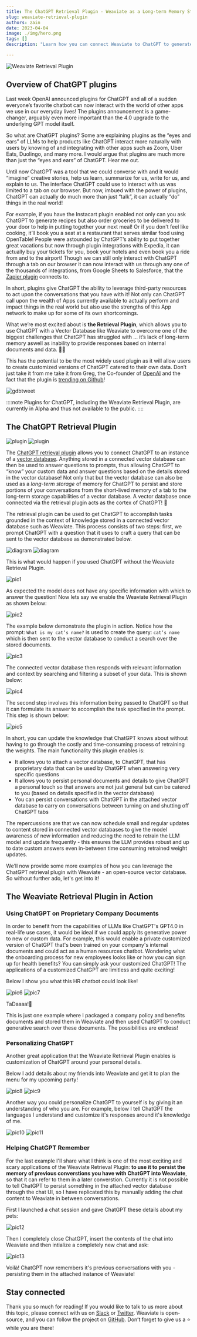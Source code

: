```yaml
---
title: The ChatGPT Retrieval Plugin - Weaviate as a Long-term Memory Store for Generative AI
slug: weaviate-retrieval-plugin
authors: zain
date: 2023-04-04
image: ./img/hero.png
tags: []
description: "Learn how you can connect Weaviate to ChatGPT to generate customized responses."

---
```

![Weaviate Retrieval Plugin](./img/hero.png)

<!-- truncate -->

## Overview of ChatGPT plugins

Last week OpenAI announced plugins for ChatGPT and all of a sudden everyone’s favorite chatbot can now interact with the world of other apps we use in our everyday lives! The plugins announcement is a game-changer, arguably even more important than the 4.0 upgrade to the underlying GPT model itself.

So what are ChatGPT plugins? Some are explaining plugins as the “eyes and ears” of LLMs to help products like ChatGPT interact more naturally with users by knowing of and integrating with other apps such as Zoom, Uber Eats, Duolingo, and many more. I would argue that plugins are much more than just the “eyes and ears” of ChatGPT.  Hear me out.

Until now ChatGPT was a tool that we could converse with and it would “imagine” creative stories, help us learn, summarize for us, write for us, and explain to us. The interface ChatGPT could use to interact with us was limited to a tab on our browser. But now, imbued with the power of plugins, ChatGPT can actually do much more than just “talk”, it can actually “do” things in the real world!

For example, if you have the Instacart plugin enabled not only can you ask ChatGPT to generate recipes but also order groceries to be delivered to your door to help in putting together your next meal! Or if you don't feel like cooking, it’ll book you a seat at a restaurant that serves similar food using OpenTable! People were astounded by ChatGPT’s ability to put together great vacations but now through plugin integrations with Expedia, it can actually buy your tickets for you, book your hotels and even book you a ride from and to the airport! Though we can still only interact with ChatGPT through a tab on our browser it can now interact with us through any one of the thousands of integrations, from Google Sheets to Salesforce, that the [Zapier plugin](https://zapier.com/blog/announcing-zapier-chatgpt-plugin/) connects to.

In short, plugins give ChatGPT the ability to leverage third-party resources to act upon the conversations that you have with it! Not only can ChatGPT call upon the wealth of Apps currently available to actually perform and impact things in the real world but also use the strengths of this App network to make up for some of its own shortcomings.

What we’re most excited about is **the Retrieval Plugin**, which allows you to use ChatGPT with a Vector Database like Weaviate to overcome one of the biggest challenges that ChatGPT has struggled with … it’s lack of long-term memory aswell as inability to provide responses based on internal documents and data. 🧠🔌

This has the potential to be the most widely used plugin as it will allow users to create customized versions of ChatGPT catered to their own data. Don’t just take it from me take it from Greg, the Co-founder of [OpenAI](https://twitter.com/gdb/status/1640006228930867200) and the fact that the plugin is [trending on Github](https://github.com/trending?since=weekly)!

![gdbtweet](./img/gdbtweet.png)

::::note
Plugins for ChatGPT, including the Weaviate Retrieval Plugin, are currently in Alpha and thus not available to the public.
::::

## The ChatGPT Retrieval Plugin

![plugin](./img/plugin-light.png#gh-light-mode-only)
![plugin](./img/plugin-dark.png#gh-dark-mode-only)

The [ChatGPT retrieval plugin](https://github.com/openai/chatgpt-retrieval-plugin) allows you to connect ChatGPT to an instance of a [vector database](/developers/weaviate). Anything stored in a connected vector database can then be used to answer questions to prompts, thus allowing ChatGPT to “know” your custom data and answer questions based on the details stored in the vector database! Not only that but the vector database can also be used as a *long-term storage* of memory for ChatGPT to persist and store portions of your conversations from the short-lived memory of a tab to the long-term storage capabilities of a vector database. A vector database once connected via the retrieval plugin acts as the cortex of ChatGPT! 🧠

The retrieval plugin can be used to get ChatGPT to accomplish tasks grounded in the context of knowledge stored in a connected vector database such as Weaviate. This process consists of two steps: first, we prompt ChatGPT with a question that it uses to craft a query that can be sent to the vector database as demonstrated below.

![diagram](./img/diagram-light.png#gh-light-mode-only)
![diagram](./img/diagram-dark.png#gh-dark-mode-only)

This is what would happen if you used ChatGPT without the Weaviate Retrieval Plugin.

![pic1](./img/pic1.png)

As expected the model does not have any specific information with which to answer the question! Now lets say we enable the Weaviate Retrieval Plugin as shown below:

![pic2](./img/pic2.png)

The example below demonstrate the plugin in action. Notice how the prompt: `What is my cat’s name?` is used to create the query: `cat’s name` which is then sent to the vector database to conduct a search over the stored documents.

![pic3](./img/pic3.png)

The connected vector database then responds with relevant information and context by searching and filtering a subset of your data. This is shown below:

![pic4](./img/pic4.png)

The second step involves this information being passed to ChatGPT so that it can formulate its answer to accomplish the task specified in the prompt. This step is shown below:

![pic5](./img/pic5.png)

In short, you can update the knowledge that ChatGPT knows about without having to go through the costly and time-consuming process of retraining the weights. The main functionality this plugin enables is:

- It allows you to attach a vector database, to ChatGPT, that has proprietary data that can be used by ChatGPT when answering very specific questions
- It allows you to persist personal documents and details to give ChatGPT a personal touch so that answers are not just general but can be catered to you (based on details specified in the vector database)
- You can persist conversations with ChatGPT in the attached vector database to carry on conversations between turning on and shutting off ChatGPT tabs

The repercussions are that we can now schedule small and regular updates to content stored in connected vector databases to give the model awareness of new information and reducing the need to retrain the LLM model and update frequently - this ensures the LLM provides robust and up to date custom answers even in-between time consuming retrained weight updates.

We’ll now provide some more examples of how you can leverage the ChatGPT retrieval plugin with Weaviate - an open-source vector database. So without further ado, let's get into it!

## The Weaviate Retrieval Plugin in Action

### Using ChatGPT on Proprietary Company Documents

In order to benefit from the capabilities of LLMs like ChatGPT's GPT4.0 in real-life use cases, it would be ideal if we could apply its generative power to new or custom data. For example, this would enable a private customized version of ChatGPT that's been trained on your company's internal documents and could act as a human resources chatbot. Wondering what the onboarding process for new employees looks like or how you can sign up for health benefits? You can simply ask your customized ChatGPT! The applications of a customized ChatGPT are limitless and quite exciting!

Below I show you what this HR chatbot could look like!

![pic6](./img/pic6.png)
![pic7](./img/pic7.png)

TaDaaaa!🎉

This is just one example where I packaged a company policy and benefits documents and stored them in Weaviate and then used ChatGPT to conduct generative search over these documents. The possibilities are endless!

### Personalizing ChatGPT

Another great application that the Weaviate Retrieval Plugin enables is customization of ChatGPT around your personal details.

Below I add details about my friends into Weaviate and get it to plan the menu for my upcoming party!

![pic8](./img/pic8.png)
![pic9](./img/pic9.png)

Another way you could personalize ChatGPT to yourself is by giving it an understanding of who you are. For example, below I tell ChatGPT the languages I understand and customize it's responses around it's knowledge of me.

![pic10](./img/pic10.png)
![pic11](./img/pic11.png)

### Helping ChatGPT Remember

For the last example I'll share what I think is one of the most exciting and scary applications of the Weaviate Retrieval Plugin: **to use it to persist the memory of previous converstions you have with ChatGPT into Weaviate**, so that it can refer to them in a later converstion. Currently it is not possible to tell ChatGPT to persist something in the attached vector database through the chat UI, so I have replicated this by manually adding the chat content to Weaviate in between conversations.

First I launched a chat session and gave ChatGPT these details about my pets:

![pic12](./img/pic12.png)

Then I completely close ChatGPT, insert the contents of the chat into Weaviate and then intialize a completely new chat and ask:

![pic13](./img/pic13.png)

Voilà! ChatGPT now remembers it's previous conversations with you - persisting them in the attached instance of Weaviate!

## Stay connected

Thank you so much for reading! If you would like to talk to us more about this topic, please connect with us on [Slack](https://weaviate.io/slack) or [Twitter](https://twitter.com/weaviate_io).
Weaviate is open-source, and you can follow the project on [GitHub](https://github.com/semi-technologies/weaviate). Don’t forget to give us a ⭐️ while you are there!
